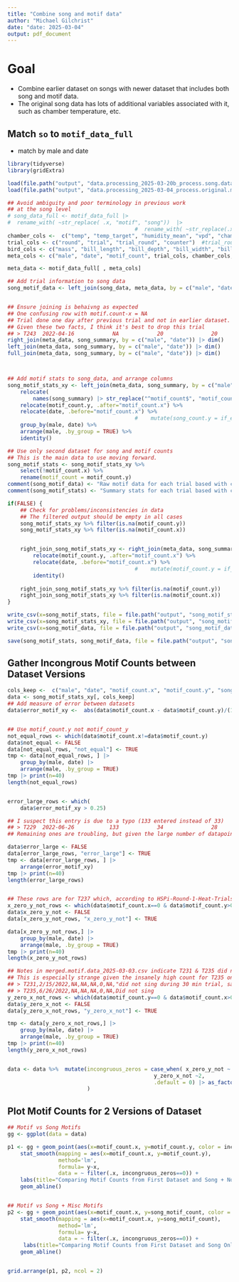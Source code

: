 ```yaml
---
title: "Combine song and motif data"
author: "Michael Gilchrist"
date: "date: 2025-03-04"
output: pdf_document
---
```


# Goal

- Combine earlier dataset on songs with newer dataset that includes both song and motif data.
- The original song data has lots of additional variables associated with it, such as chamber temperature, etc.


## Match `so` to `motif_data_full`

- match by male and date
```r
library(tidyverse)
library(gridExtra)
```

```r
load(file.path("output", "data.processing_2025-03-20b_process.song.data.Rda"), verbose = TRUE)
load(file.path("output", "data.processing_2025-03-04_process.original.motif.data.Rda"), verbose = TRUE)

## Avoid ambiguity and poor terminology in previous work
## at the song level
# song_data_full <- motif_data_full |>
#  rename_with( ~str_replace( .x, "motif", "song"))  |>
                                        #  rename_with( ~str_replace(.x, "^count", "song_count"))
chamber_cols <-  c("temp", "temp_target", "humidity_mean", "vpd", "chamber")
trial_cols <- c("round", "trial", "trial_round", "counter")  #trial_round = trial wihtin a given round of experiments
bird_cols <- c("mass", "bill_length", "bill_depth", "bill_width", "bill_date")
meta_cols <- c("male", "date", "motif_count", trial_cols, chamber_cols, bird_cols)

meta_data <- motif_data_full[ , meta_cols]

## Add trial information to song data
song_motif_data <- left_join(song_data, meta_data, by = c("male", "date"))


## Ensure joining is behaivng as expected
## One confusing row with motif.count-x = NA
## Trial done one day after previous trial and not in earlier dataset.
## Given these two facts, I think it's best to drop this trial
## > T243  2022-04-16            NA            20               20          4 
right_join(meta_data, song_summary, by = c("male", "date")) |> dim()
left_join(meta_data, song_summary, by = c("male", "date")) |> dim()
full_join(meta_data, song_summary, by = c("male", "date")) |> dim()



## Add motif stats to song_data, and arrange columns
song_motif_stats_xy <- left_join(meta_data, song_summary, by = c("male", "date")) |>
    relocate(
        names(song_summary) |> str_replace("^motif_count$", "motif_count.x") ) |> ## Move some columns to left
    relocate(motif_count.y, .after="motif_count.x") %>%
    relocate(date, .before="motif_count.x") %>%
                                        #    mutate(song_count.y = if_else(is.na(song_count.y), 0, song_count.y)) %>%
    group_by(male, date) %>%
    arrange(male, .by_group = TRUE) %>%
    identity() 

## Use only second dataset for song and motif counts
## This is the main data to use moving forward.
song_motif_stats <- song_motif_stats_xy %>%
    select(!motif_count.x) %>%
    rename(motif_count = motif_count.y)
comment(song_motif_data) <- "Raw motif data for each trial based with chamber informaiton added"
comment(song_motif_stats) <- "Summary stats for each trial based with chamber informaiton added, based on 'song_motif_data'"

if(FALSE) {
    ## Check for problems/inconsistencies in data
    ## The filtered output should be empty in all cases
    song_motif_stats_xy %>% filter(is.na(motif_count.y))
    song_motif_stats_xy %>% filter(is.na(motif_count.x))


    right_join_song_motif_stats_xy <- right_join(meta_data, song_summary, by = c("male", "date")) |>
        relocate(motif_count.y, .after="motif_count.x") %>%
        relocate(date, .before="motif_count.x") %>%
                                        #    mutate(motif_count.y = if_else(is.na(motif_count.y), 0, motif_count.y)) %>%
        identity()
    
    right_join_song_motif_stats_xy %>% filter(is.na(motif_count.y))
    right_join_song_motif_stats_xy %>% filter(is.na(motif_count.x))
}

write_csv(x=song_motif_stats, file = file.path("output", "song_motif_stats_2025-03-20.csv"))
write_csv(x=song_motif_stats_xy, file = file.path("output", "song_motif_stats_xy_2025-03-20.csv"))
write_csv(x=song_motif_data, file = file.path("output", "song_motif_data_2025-03-20.csv"))

save(song_motif_stats, song_motif_data, file = file.path("output", "song_motif_data_for_analysis_2025-03-20.Rda"))

```

## Gather Incongrous Motif Counts between Dataset Versions

```r

cols_keep <-  c("male", "date", "motif_count.x", "motif_count.y", "song_motif_count", "song_count", "misc_motif_count")
data <- song_motif_stats_xy[, cols_keep]
## Add measure of error between datasets
data$error_motif_xy <-  abs(data$motif_count.x - data$motif_count.y)/(1/2 * (data$motif_count.x + data$motif_count.y))


## Use motif_count.y not motif_count_y
not_equal_rows <- which(data$motif_count.x!=data$motif_count.y)
data$not_equal <- FALSE
data[not_equal_rows, "not_equal"] <- TRUE
tmp <- data[not_equal_rows, ] |>
    group_by(male, date) |>
    arrange(male, .by_group = TRUE)
tmp |> print(n=40)
length(not_equal_rows)


error_large_rows <- which(
    data$error_motif_xy > 0.25)

## I suspect this entry is due to a typo (133 entered instead of 33)
## > T229  2022-06-26           133            34               28          7                6          1.19
## Remaining ones are troubling, but given the large number of datapoints, not unexpected.

data$error_large <- FALSE
data[error_large_rows, "error_large"] <- TRUE
tmp <- data[error_large_rows, ] |> 
    arrange(error_motif_xy)
tmp |> print(n=40)
length(error_large_rows)


## These rows are for T237 which, according to HSPi-Round-1-Heat-Trials.csv, have missing count data
x_zero_y_not_rows <- which(data$motif_count.x==0 & data$motif_count.y>0)
data$x_zero_y_not <- FALSE
data[x_zero_y_not_rows, "x_zero_y_not"] <- TRUE

data[x_zero_y_not_rows,] |>
    group_by(male, date) |>
    arrange(male, .by_group = TRUE)
tmp |> print(n=40)
length(x_zero_y_not_rows)

## Notes in merged.motif.data_2025-03-03.csv indicate T231 & T235 did not sing during trial.
## This is especially strange given the insanely high count for T235 on 2022-06-26 of 425 
## > T231,2/15/2022,NA,NA,NA,0,NA,"did not sing during 30 min trial, sang before only"
## > T235,6/26/2022,NA,NA,NA,0,NA,Did not sing
y_zero_x_not_rows <- which(data$motif_count.y==0 & data$motif_count.x>0)
data$y_zero_x_not <- FALSE
data[y_zero_x_not_rows, "y_zero_x_not"] <- TRUE

tmp <- data[y_zero_x_not_rows,] |>
    group_by(male, date) |>
    arrange(male, .by_group = TRUE)
tmp |> print(n=40)
length(y_zero_x_not_rows)


data <- data %>%  mutate(incongruous_zeros = case_when( x_zero_y_not ~ 1,
                                              y_zero_x_not ~2,
                                              .default = 0) |> as_factor()
                         )


```


## Plot Motif Counts for 2 Versions of Dataset

```r


## Motif vs Song Motifs
gg <- ggplot(data = data)

p1 <- gg + geom_point(aes(x=motif_count.x, y=motif_count.y, color = incongruous_zeros)) +
    stat_smooth(mapping = aes(x=motif_count.x, y=motif_count.y),
                method='lm',
                formula= y~x,
                data = ~ filter(.x, incongruous_zeros==0)) +
    labs(title="Comparing Motif Counts from First Dataset and Song + Non-Song Motif Counts from Second Dataset") +
    geom_abline()


## Motif vs Song + Misc Motifs
p2 <- gg + geom_point(aes(x=motif_count.x, y=song_motif_count, color = incongruous_zeros)) +
    stat_smooth(mapping = aes(x=motif_count.x, y=song_motif_count),
                method='lm',
                formula= y~x,
                data = ~ filter(.x, incongruous_zeros==0)) +
     labs(title="Comparing Motif Counts from First Dataset and Song Only Motif Counts from Second Dataset") +
    geom_abline()


grid.arrange(p1, p2, ncol = 2)

```

